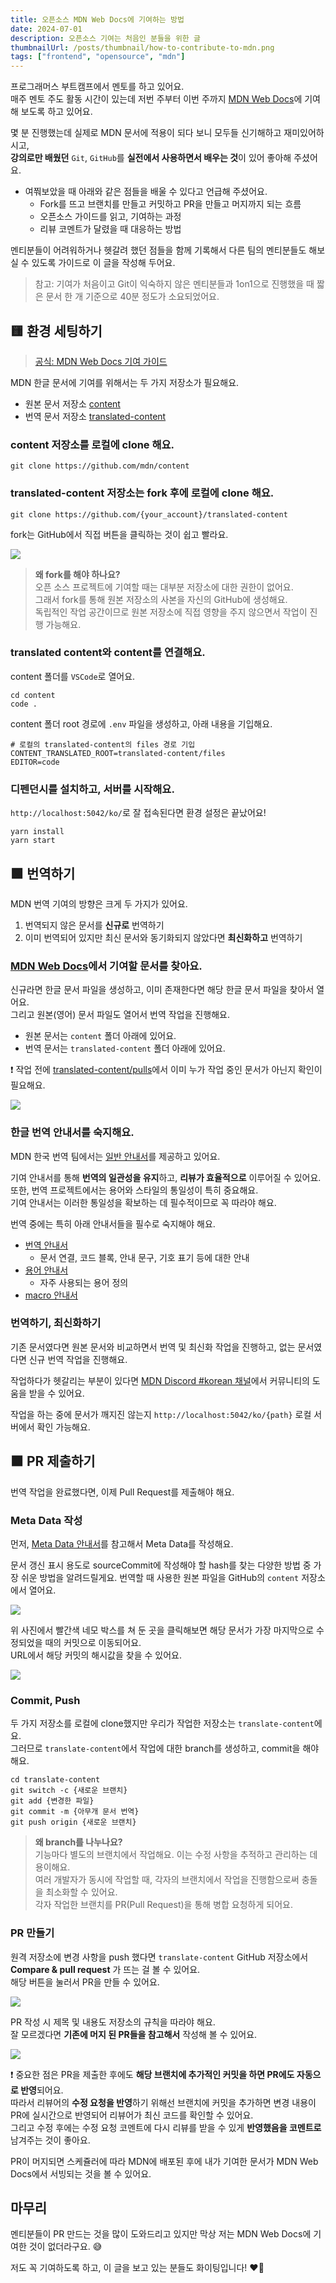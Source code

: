 ```yaml
---
title: 오픈소스 MDN Web Docs에 기여하는 방법
date: 2024-07-01
description: 오픈소스 기여는 처음인 분들을 위한 글
thumbnailUrl: /posts/thumbnail/how-to-contribute-to-mdn.png
tags: ["frontend", "opensource", "mdn"]
---
```


프로그래머스 부트캠프에서 멘토를 하고 있어요.  
매주 멘토 주도 활동 시간이 있는데 저번 주부터 이번 주까지 [MDN Web Docs](https://developer.mozilla.org/ko/)에 기여해 보도록 하고 있어요.

몇 분 진행했는데 실제로 MDN 문서에 적용이 되다 보니 모두들 신기해하고 재미있어하시고,  
**강의로만 배웠던** `Git`, `GitHub`를 **실전에서 사용하면서 배우는 것**이 있어 좋아해 주셨어요.

- 여쭤보았을 때 아래와 같은 점들을 배울 수 있다고 언급해 주셨어요.
  - Fork를 뜨고 브랜치를 만들고 커밋하고 PR을 만들고 머지까지 되는 흐름
  - 오픈소스 가이드를 읽고, 기여하는 과정
  - 리뷰 코멘트가 달렸을 때 대응하는 방법

멘티분들이 어려워하거나 헷갈려 했던 점들을 함께 기록해서 다른 팀의 멘티분들도 해보실 수 있도록 가이드로 이 글을 작성해 두어요.

> 참고: 기여가 처음이고 Git이 익숙하지 않은 멘티분들과 1on1으로 진행했을 때 짧은 문서 한 개 기준으로 40분 정도가 소요되었어요.

## 🟨 환경 세팅하기

> [공식: MDN Web Docs 기여 가이드](https://github.com/mdn/translated-content/blob/main/CONTRIBUTING.md)

MDN 한글 문서에 기여를 위해서는 두 가지 저장소가 필요해요.

- 원본 문서 저장소 [content](https://github.com/mdn/content)
- 번역 문서 저장소 [translated-content](https://github.com/mdn/translated-content)

### content 저장소를 로컬에 clone 해요.

```shell
git clone https://github.com/mdn/content
```

### translated-content 저장소는 fork 후에 로컬에 clone 해요.

```shell
git clone https://github.com/{your_account}/translated-content
```

fork는 GitHub에서 직접 버튼을 클릭하는 것이 쉽고 빨라요.

![](/posts/how-to-contribute-to-mdn/fork.png)

> **왜 fork를 해야 하나요?**  
> 오픈 소스 프로젝트에 기여할 때는 대부분 저장소에 대한 권한이 없어요.  
> 그래서 fork를 통해 원본 저장소의 사본을 자신의 GitHub에 생성해요.  
> 독립적인 작업 공간이므로 원본 저장소에 직접 영향을 주지 않으면서 작업이 진행 가능해요.

### translated content와 content를 연결해요.

content 폴더를 `VSCode`로 열어요.

```shell
cd content
code .
```

content 폴더 root 경로에 `.env` 파일을 생성하고, 아래 내용을 기입해요.

```shell
# 로컬의 translated-content의 files 경로 기입
CONTENT_TRANSLATED_ROOT=translated-content/files
EDITOR=code
```

### 디펜던시를 설치하고, 서버를 시작해요.

`http://localhost:5042/ko/`로 잘 접속된다면 환경 설정은 끝났어요!

```shell
yarn install
yarn start
```

## 🟩 번역하기

MDN 번역 기여의 방향은 크게 두 가지가 있어요.

1. 번역되지 않은 문서를 **신규로** 번역하기
2. 이미 번역되어 있지만 최신 문서와 동기화되지 않았다면 **최신화하고** 번역하기

### [MDN Web Docs](https://developer.mozilla.org/ko/)에서 기여할 문서를 찾아요.

신규라면 한글 문서 파일을 생성하고, 이미 존재한다면 해당 한글 문서 파일을 찾아서 열어요.  
그리고 원본(영어) 문서 파일도 열어서 번역 작업을 진행해요.

- 원본 문서는 `content` 폴더 아래에 있어요.
- 번역 문서는 `translated-content` 폴더 아래에 있어요.

❗️ 작업 전에 [translated-content/pulls](https://github.com/mdn/translated-content/pulls)에서 이미 누가 작업 중인 문서가 아닌지 확인이 필요해요.

![](/posts/how-to-contribute-to-mdn/file.png)

### 한글 번역 안내서를 숙지해요.

MDN 한국 번역 팀에서는 [일반 안내서](https://github.com/mdn/translated-content/blob/main/docs/ko/README.md)를 제공하고 있어요.

기여 안내서를 통해 **번역의 일관성을 유지**하고, **리뷰가 효율적으로** 이루어질 수 있어요.  
또한, 번역 프로젝트에서는 용어와 스타일의 통일성이 특히 중요해요.  
기여 안내서는 이러한 통일성을 확보하는 데 필수적이므로 꼭 따라야 해요.

번역 중에는 특히 아래 안내서들을 필수로 숙지해야 해요.

- [번역 안내서](https://github.com/mdn/translated-content/blob/main/docs/ko/guides/translation-guide.md)
  - 문서 연결, 코드 블록, 안내 문구, 기호 표기 등에 대한 안내
- [용어 안내서](https://github.com/mdn/translated-content/blob/main/docs/ko/guides/glossary-guide.md)
  - 자주 사용되는 용어 정의
- [macro 안내서](https://github.com/mdn/translated-content/blob/main/docs/ko/guides/macro-guide.md)

### 번역하기, 최신화하기

기존 문서였다면 원본 문서와 비교하면서 번역 및 최신화 작업을 진행하고, 없는 문서였다면 신규 번역 작업을 진행해요.

작업하다가 헷갈리는 부분이 있다면 [MDN Discord #korean 채널](https://discord.com/channels/1009925603572600863/1070064829466939503)에서 커뮤니티의 도움을 받을 수 있어요.

작업을 하는 중에 문서가 깨지진 않는지 `http://localhost:5042/ko/{path}` 로컬 서버에서 확인 가능해요.

## 🟧 PR 제출하기

번역 작업을 완료했다면, 이제 Pull Request를 제출해야 해요.

### Meta Data 작성

먼저, [Meta Data 안내서](https://github.com/mdn/translated-content/blob/main/docs/ko/guides/meta-data-guide.md)를 참고해서 Meta Data를 작성해요.

문서 갱신 표시 용도로 sourceCommit에 작성해야 할 hash를 찾는 다양한 방법 중 가장 쉬운 방법을 알려드릴게요.
번역할 때 사용한 원본 파일을 GitHub의 `content` 저장소에서 열어요.

![](/posts/how-to-contribute-to-mdn/github-content.png)

위 사진에서 빨간색 네모 박스를 쳐 둔 곳을 클릭해보면 해당 문서가 가장 마지막으로 수정되었을 때의 커밋으로 이동되어요.  
URL에서 해당 커밋의 해시값을 찾을 수 있어요.

![](/posts/how-to-contribute-to-mdn/hash.png)

### Commit, Push

두 가지 저장소를 로컬에 clone했지만 우리가 작업한 저장소는 `translate-content`에요.  
그러므로 `translate-content`에서 작업에 대한 branch를 생성하고, commit을 해야 해요.

```shell
cd translate-content
git switch -c {새로운 브랜치}
git add {변경한 파일}
git commit -m {아무개 문서 번역}
git push origin {새로운 브랜치}
```

> **왜 branch를 나누나요?**  
> 기능마다 별도의 브랜치에서 작업해요. 이는 수정 사항을 추적하고 관리하는 데 용이해요.  
> 여러 개발자가 동시에 작업할 때, 각자의 브랜치에서 작업을 진행함으로써 충돌을 최소화할 수 있어요.  
> 각자 작업한 브랜치를 PR(Pull Request)을 통해 병합 요청하게 되어요.

### PR 만들기

원격 저장소에 변경 사항을 push 했다면 `translate-content` GitHub 저장소에서 **Compare & pull request** 가 뜨는 걸 볼 수 있어요.  
해당 버튼을 눌러서 PR을 만들 수 있어요.

![](/posts/how-to-contribute-to-mdn/compare.png)

PR 작성 시 제목 및 내용도 저장소의 규칙을 따라야 해요.  
잘 모르겠다면 **기존에 머지 된 PR들을 참고해서** 작성해 볼 수 있어요.

![](/posts/how-to-contribute-to-mdn/pr.png)

❗️ 중요한 점은 PR을 제출한 후에도 **해당 브랜치에 추가적인 커밋을 하면 PR에도 자동으로 반영**되어요.  
따라서 리뷰어의 **수정 요청을 반영**하기 위해선 브랜치에 커밋을 추가하면 변경 내용이 PR에 실시간으로 반영되어 리뷰어가 최신 코드를 확인할 수 있어요.  
그리고 수정 후에는 수정 요청 코멘트에 다시 리뷰를 받을 수 있게 **반영했음을 코멘트로** 남겨주는 것이 좋아요.

PR이 머지되면 스케쥴러에 따라 MDN에 배포된 후에 내가 기여한 문서가 MDN Web Docs에서 서빙되는 것을 볼 수 있어요.

## 마무리

멘티분들이 PR 만드는 것을 많이 도와드리고 있지만 막상 저는 MDN Web Docs에 기여한 것이 없더라구요. 😅

저도 꼭 기여하도록 하고, 이 글을 보고 있는 분들도 화이팅입니다! ❤️‍🔥
